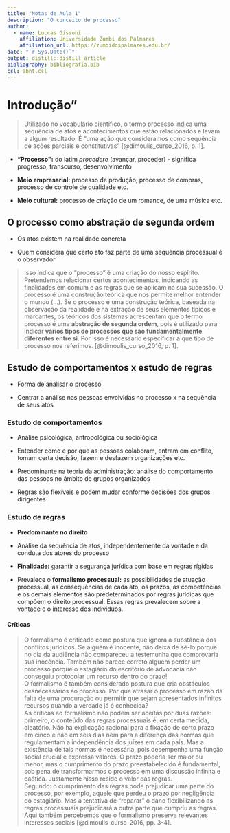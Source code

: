 ```yaml
---
title: "Notas de Aula 1"
description: "O conceito de processo"
author: 
  - name: Luccas Gissoni
    affiliation: Universidade Zumbi dos Palmares
    affiliation_url: https://zumbidospalmares.edu.br/
date: "`r Sys.Date()`"
output: distill::distill_article
bibliography: bibliografia.bib
csl: abnt.csl
---
```


# Introdução"

> Utilizado no vocabulário científico, o termo processo indica uma
> sequência de atos e acontecimentos que estão relacionados e levam a
> algum resultado. É "uma ação que consideramos como sequência de ações
> parciais e constitutivas" [@dimoulis_curso_2016, p. 1].

-   **"Processo\":** do latim *procedere* (avançar, proceder) -
    significa progresso, transcurso, desenvolvimento

-   **Meio empresarial:** processo de produção, processo de compras,
    processo de controle de qualidade etc.

-   **Meio cultural:** processo de criação de um romance, de uma música
    etc.

## O processo como abstração de segunda ordem

-   Os atos existem na realidade concreta

-   Quem considera que certo ato faz parte de uma sequência processual é
    o observador

> Isso indica que o "processo" é uma criação do nosso espírito.
> Pretendemos relacionar certos acontecimentos, indicando as finalidades
> em comum e as regras que se aplicam na sua sucessão. O processo é uma
> construção teórica que nos permite melhor entender o mundo (\...). Se
> o processo é uma construção teórica, baseada na observação da
> realidade e na extração de seus elementos típicos e marcantes, os
> teóricos dos sistemas acrescentam que o termo processo é uma
> **abstração de segunda ordem**, pois é utilizado para indicar **vários
> tipos de processos que são fundamentalmente diferentes entre si**. Por
> isso é necessário especificar a que tipo de processo nos referimos.
> [@dimoulis_curso_2016, p. 1].

## Estudo de comportamentos x estudo de regras

-   Forma de analisar o processo

-   Centrar a análise nas pessoas envolvidas no processo x na sequência
    de seus atos

### Estudo de comportamentos

-   Análise psicológica, antropológica ou sociológica

-   Entender como e por que as pessoas colaboram, entram em conflito,
    tomam certa decisão, fazem e desfazem organizações etc.

-   Predominante na teoria da administração: análise do comportamento
    das pessoas no âmbito de grupos organizados

-   Regras são flexíveis e podem mudar conforme decisões dos grupos
    dirigentes

### Estudo de regras

-   **Predominante no direito**

-   Análise da sequência de atos, independentemente da vontade e da
    conduta dos atores do processo

-   **Finalidade:** garantir a segurança jurídica com base em regras
    rígidas

-   Prevalece o **formalismo processual:** as possibilidades de atuação
    processual, as consequências de cada ato, os prazos, as competências
    e os demais elementos são predeterminados por regras jurídicas que
    compõem o direito processual. Essas regras prevalecem sobre a
    vontade e o interesse dos indivíduos.

#### Críticas

> O formalismo é criticado como postura que ignora a substância dos
> conflitos jurídicos. Se alguém é inocente, não deixa de sê-lo porque
> no dia da audiência não compareceu a testemunha que comprovaria sua
> inocência. Também não parece correto alguém perder um processo porque
> o estagiário do escritório de advocacia não conseguiu protocolar um
> recurso dentro do prazo!\
> O formalismo é também considerado postura que cria obstáculos
> desnecessários ao processo. Por que atrasar o processo em razão da
> falta de uma procuração ou permitir que sejam apresentados infinitos
> recursos quando a verdade já é conhecida?\
> As críticas ao formalismo não podem ser aceitas por duas razões:
> primeiro, o conteúdo das regras processuais é, em certa medida,
> aleatório. Não há explicação racional para a fixação de certo prazo em
> cinco e não em seis dias nem para a diferença das normas que
> regulamentam a independência dos juízes em cada país. Mas a existência
> de tais normas é necessária, pois desempenha uma função social crucial
> e expressa valores. O prazo poderia ser maior ou menor, mas o
> cumprimento do prazo preestabelecido é fundamental, sob pena de
> transformarmos o processo em uma discussão infinita e caótica.
> Justamente nisso reside o valor das regras.\
> Segundo: o cumprimento das regras pode prejudicar uma parte do
> processo, por exemplo, aquele que perdeu o prazo por negligência do
> estagiário. Mas a tentativa de "reparar" o dano flexibilizando as
> regras processuais prejudicará a outra parte que cumpriu as regras.
> Aqui também percebemos que o formalismo preserva relevantes interesses
> sociais [@dimoulis_curso_2016, pp. 3-4].
